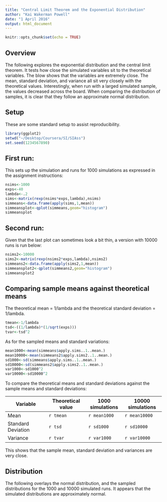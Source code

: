 ```yaml
---
title: "Central Limit Theorem and the Exponential Distribution"
author: "Kai Wakerman Powell"
date: "1 April 2016"
output: html_document
---
```


```r
knitr::opts_chunk$set(echo = TRUE)
```

## Overview

The following explores the exponential distribution and the central limit theorem. It tests how close the simulated variables sit to the theoretical variables. The blow shows that the variables are extremely close. The mean, standard deviation, and variance all sit very closely with the theoretical values. Interestingly, when run with a larged simulated sample, the values decreased across the board. When comparing the distribution of samples, it is clear that they follow an approximate normal distribution.

## Setup

These are some standard setup to assist reproducibility.

```r
library(ggplot2)
setwd("~/Desktop/Coursera/SI/SIAss")
set.seed(1234567890)
```

## First run:

This sets up the simulation and runs for 1000 simulations as expressed in the assignment instructions:

```r
nsims<-1000
exps<-40
lambda<-.2
sims<-matrix(rexp(nsims*exps,lambda),nsims)
simmeans<-data.frame(apply(sims,1,mean))
simmeansplot<-qplot(simmeans,geom="histogram")
simmeansplot
```

## Second run:

Given that the last plot can sometimes look a bit thin, a version with 10000 runs is run below:

```r
nsims2<-10000
sims2<-matrix(rexp(nsims2*exps,lambda),nsims2)
simmeans2<-data.frame(apply(sims2,1,mean))
simmeansplot2<-qplot(simmeans2,geom="histogram")
simmeansplot2
```

## Comparing sample means against theoretical means

The theoretical mean = 1/lambda and the theoretical standard deviation = 1/lambda.
```r
tmean<-1/lambda
tsd<-((1/lambda)*(1/sqrt(exps)))
tvar<-tsd^2
```

As for the sampled means and standard variations:
```r
mean1000<-mean(simmeans$apply.sims..1..mean.)
mean10000<-mean(simmeans2$apply.sims2..1..mean.)
sd1000<-sd(simmeans$apply.sims..1..mean.)
sd10000<-sd(simmeans2$apply.sims2..1..mean.)
var1000<-sd1000^2
var10000<-sd10000^2
```

To compare the theoretical means and standard deviations against the sample means and standard deviations:

Variable          |Theoretical value|1000 simulations|10000 simulations
------------------|-----------------|----------------|-----------------
Mean              |`r tmean`        |`r mean1000`    |`r mean10000`    
Standard Deviation|`r tsd`          |`r sd1000`      |`r sd10000`      
Variance          |`r tvar`         |`r var1000`     |`r var10000`

This shows that the sample mean, standard deviation and variances are very close.

## Distribution

The following overlays the normal distribution, and the sampled distributions for the 1000 and 10000 simulated runs. It appears that the simulated distributions are approximately normal.

```r

```